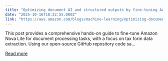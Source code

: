 ```yaml
---
title: "Optimizing document AI and structured outputs by fine-tuning Amazon Nova Models and on-demand inference"
date: "2025-10-16T18:32:55.000Z"
link: "https://aws.amazon.com/blogs/machine-learning/optimizing-document-ai-and-structured-outputs-by-fine-tuning-amazon-nova-models-and-on-demand-inference/"
---
```


This post provides a comprehensive hands-on guide to fine-tune Amazon Nova Lite for document processing tasks, with a focus on tax form data extraction. Using our open-source GitHub repository code sa...

[Read more](https://aws.amazon.com/blogs/machine-learning/optimizing-document-ai-and-structured-outputs-by-fine-tuning-amazon-nova-models-and-on-demand-inference/)
